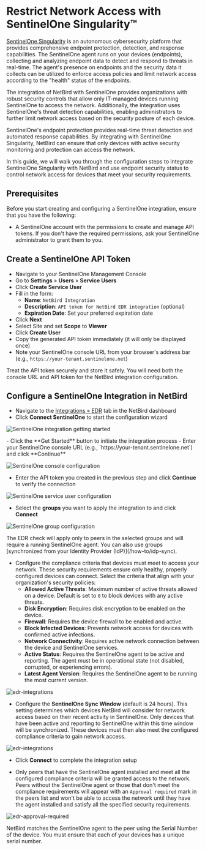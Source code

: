 # Restrict Network Access with SentinelOne Singularity™

[SentinelOne Singularity](https://www.sentinelone.com/platform/) is an autonomous cybersecurity platform that provides
comprehensive endpoint protection, detection, and response capabilities. The SentinelOne agent runs on your devices (endpoints),
collecting and analyzing endpoint data to detect and respond to threats in real-time. The agent's presence on endpoints and the
security data it collects can be utilized to enforce access policies and limit network access according to the "health" status
of the endpoints.

The integration of NetBird with SentinelOne provides organizations with robust security controls that allow
only IT-managed devices running SentinelOne to access the network. Additionally, the integration uses SentinelOne's threat
detection capabilities, enabling administrators to further limit network access based on the security posture of each device.

SentinelOne's endpoint protection provides real-time threat detection and automated response capabilities. By integrating with
SentinelOne Singularity, NetBird can ensure that only devices with active security monitoring and protection can access the network.

In this guide, we will walk you through the configuration steps to integrate SentinelOne Singularity with NetBird and use
endpoint security status to control network access for devices that meet your security requirements.

## Prerequisites

Before you start creating and configuring a SentinelOne integration, ensure that you have the following:
- A SentinelOne account with the permissions to create and manage API tokens.
  If you don't have the required permissions, ask your SentinelOne administrator to grant them to you.

## Create a SentinelOne API Token

- Navigate to your SentinelOne Management Console
- Go to **Settings** &raquo; **Users** &raquo; **Service Users**
- Click **Create Service User**
- Fill in the form:
  - **Name**: `NetBird Integration`
  - **Description**: `API token for NetBird EDR integration` (optional)
  - **Expiration Date**: Set your preferred expiration date
- Click **Next**
- Select Site and set **Scope** to **Viewer**
- Click **Create User**
- Copy the generated API token immediately (it will only be displayed once)
- Note your SentinelOne console URL from your browser's address bar (e.g., `https://your-tenant.sentinelone.net`)

<Note>
Treat the API token securely and store it safely. You will need both the console URL and API token for the NetBird integration configuration.
</Note>

## Configure a SentinelOne Integration in NetBird

- Navigate to the [Integrations &raquo; EDR](https://app.netbird.io/integrations?tab=edr) tab in the NetBird dashboard
- Click **Connect SentinelOne** to start the configuration wizard
<p>
    <img src="/docs-static/img/how-to-guides/endpoint-detection-and-response/sentinelone/getting-started.png" alt="SentinelOne integration getting started" className="imagewrapper-big"/>
</p>
- Click the **Get Started** button to initiate the integration process
- Enter your SentinelOne console URL (e.g., `https://your-tenant.sentinelone.net`) and click **Continue**

<p>
    <img src="/docs-static/img/how-to-guides/endpoint-detection-and-response/sentinelone/console-config.png" alt="SentinelOne console configuration" className="imagewrapper-big"/>
</p>

- Enter the API token you created in the previous step and click **Continue** to verify the connection

<p>
    <img src="/docs-static/img/how-to-guides/endpoint-detection-and-response/sentinelone/service-user.png" alt="SentinelOne service user configuration" className="imagewrapper-big"/>
</p>

- Select the **groups** you want to apply the integration to and click **Connect**

<p>
    <img src="/docs-static/img/how-to-guides/endpoint-detection-and-response/sentinelone/group-config.png" alt="SentinelOne group configuration" className="imagewrapper-big"/>
</p>


<Note>
    The EDR check will apply only to peers in the selected groups and will require a running SentinelOne agent.
    You can also use groups [synchronized from your Identity Provider (IdP)](/how-to/idp-sync).
</Note>

- Configure the compliance criteria that devices must meet to access your network. These security requirements ensure only healthy, properly configured devices can connect. Select the criteria that align with your organization's security policies:
  - **Allowed Active Threats**: Maximum number of active threats allowed on a device. Default is set to `0` to block devices with any active threats.
  - **Disk Encryption**: Requires disk encryption to be enabled on the device.
  - **Firewall**: Requires the device firewall to be enabled and active.
  - **Block Infected Devices**: Prevents network access for devices with confirmed active infections.
  - **Network Connectivity**: Requires active network connection between the device and SentinelOne services.
  - **Active Status**: Requires the SentinelOne agent to be active and reporting. The agent must be in operational state (not disabled, corrupted, or experiencing errors).
  - **Latest Agent Version**: Requires the SentinelOne agent to be running the most current version.

<p>
    <img src="/docs-static/img/how-to-guides/endpoint-detection-and-response/sentinelone/compliance-config.png" alt="edr-integrations" className="imagewrapper-big"/>
</p>


- Configure the **SentinelOne Sync Window** (default is 24 hours). This setting determines which devices NetBird will consider for network access based on their recent activity in SentinelOne. Only devices that have been active and reporting to SentinelOne within this time window will be synchronized. These devices must then also meet the configured compliance criteria to gain network access.

<p>
    <img src="/docs-static/img/how-to-guides/endpoint-detection-and-response/sentinelone/sync-config.png" alt="edr-integrations" className="imagewrapper-big"/>
</p>

- Click **Connect** to complete the integration setup

- Only peers that have the SentinelOne agent installed and meet all the configured compliance criteria will be granted access to the network. 
  Peers without the SentinelOne agent or those that don't meet the compliance requirements will appear with an `Approval required` mark in the peers list and won't be able to access 
  the network until they have the agent installed and satisfy all the specified security requirements.

<p>
    <img src="/docs-static/img/how-to-guides/endpoint-detection-and-response/sentinelone/edr-approval-required.png" alt="edr-approval-required" className="imagewrapper-big"/>
</p>


<Note>
    NetBird matches the SentinelOne agent to the peer using the Serial Number of the device. You must ensure that each of your devices has a unique serial number.
</Note>

